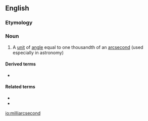 ==English==

===Etymology===
{{prefix|milli|arcsecond|lang=en}}

===Noun===
{{en-noun}}

# {{lb|en|metrology}} A [[unit]] of [[angle]] equal to one thousandth of an [[arcsecond]] (used especially in astronomy)

====Derived terms====
* {{sense|abbreviation}} {{l|en|mas}}

====Related terms====
* {{l|en|milli-}}
* {{l|en|arcsecond}}

[[io:milliarcsecond]]
